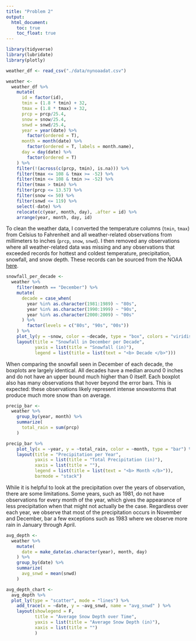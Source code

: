 ```yaml
---
title: "Problem 2"
output: 
  html_document:
    toc: true
    toc_float: true
---
```


```r
library(tidyverse)
library(lubridate)
library(plotly)
```

```r
weather_df <- read_csv("./data/nynoaadat.csv")

weather <-
  weather_df %>% 
    mutate(
      id = factor(id), 
      tmin = (1.8 * tmin) + 32, 
      tmax = (1.8 * tmax) + 32,
      prcp = prcp/25.4,
      snow = snow/25.4,
      snwd = snwd/25.4,
      year = year(date) %>% 
        factor(ordered = T), 
      month = month(date) %>%
        factor(ordered = T, labels = month.name),
      day = day(date) %>% 
        factor(ordered = T)
    ) %>% 
    filter(!(across(c(prcp, tmin), is.na))) %>% 
    filter(tmax <= 108 & tmax >= -52) %>% 
    filter(tmin <= 108 & tmin >= -52) %>% 
    filter(tmax > tmin) %>% 
    filter(prcp <= 13.57) %>% 
    filter(snow <= 50) %>% 
    filter(snwd <= 119) %>% 
    select(-date) %>% 
    relocate(c(year, month, day), .after = id) %>% 
    arrange(year, month, day, id)
```

To clean the weather data, I converted the temperature columns (`tmin`, `tmax`) from Celsius to Fahrenheit and all weather-related observations from millimeters to inches (`prcp`, `snow`, `snwd`). I then removed any observations where all weather-related data was missing and any observations that exceeded records for hottest and coldest temperature, precipitation, snowfall, and snow depth. These records can be sourced from the NOAA [here](https://www.ncdc.noaa.gov/extremes/scec/records/ny).

```r
snowfall_per_decade <-
  weather %>% 
    filter(month == "December") %>% 
    mutate(
      decade = case_when(
        year %in% as.character(1981:1989) ~ "80s", 
        year %in% as.character(1990:1999) ~ "90s", 
        year %in% as.character(2000:2009) ~ "00s"
      ) %>% 
        factor(levels = c("80s", "90s", "00s"))
    ) %>% 
    plot_ly(y = ~snow, color = ~decade, type = "box", colors = "viridis") %>% 
    layout(title = "Snowfall in December per Decade", 
           yaxis = list(title = "Snowfall (in)"), 
           legend = list(title = list(text = "<b> Decade </b>")))
```

When comparing the snowfall seen in December of each decade, the boxplots are largely identical. All decades have a median around 0 inches and do not have an upper bound much higher than 0 itself. Each boxplot also has many observations that hover beyond the error bars. This is expected: these observations likely represent intense snowstorms that produce much more snow than on average. 

```r
precip_bar <-
  weather %>% 
    group_by(year, month) %>% 
    summarize(
      total_rain = sum(prcp)
    )

precip_bar %>% 
    plot_ly(x = ~year, y = ~total_rain, color = ~month, type = "bar") %>% 
    layout(title = "Precipitation per Year",
           yaxis = list(title = "Total Precipitation (in)"),
           xaxis = list(title = ""),
           legend = list(title = list(text = "<b> Month </b>")),
           barmode = "stack")
```

While it is helpful to look at the precipitation over the years of observation, there are some limitations. Some years, such as 1981, do not have observations for every month of the year, which gives the appearance of less precipitation when that might not actually be the case. Regardless over each year, we observe that most of the precipitation occurs in November and December, bar a few exceptions such as 1983 where we observe more rain in January through April.

```r
avg_depth <-
  weather %>% 
    mutate(
      date = make_date(as.character(year), month, day)
    ) %>% 
    group_by(date) %>% 
    summarize(
      avg_snwd = mean(snwd)
    )

avg_depth_chart <- 
  avg_depth %>% 
  plot_ly(type = "scatter", mode = "lines") %>%
    add_trace(x = ~date, y = ~avg_snwd, name = "avg_snwd" ) %>%
    layout(showlegend = F, 
           title = "Average Snow Depth over Time",
           yaxis = list(title = "Average Snow Depth (in)"),
           xaxis = list(title = "")
           )
```

